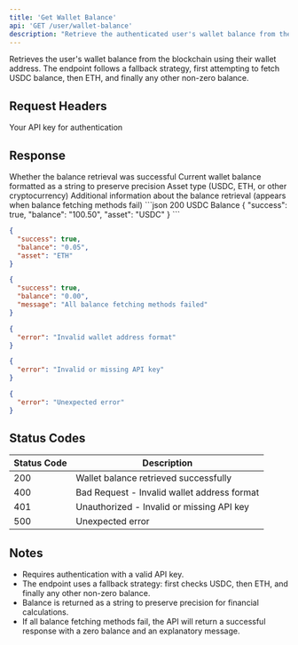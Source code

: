 ```yaml
---
title: 'Get Wallet Balance'
api: 'GET /user/wallet-balance'
description: "Retrieve the authenticated user's wallet balance from the blockchain"
---
```


Retrieves the user's wallet balance from the blockchain using their wallet address. The endpoint follows a fallback strategy, first attempting to fetch USDC balance, then ETH, and finally any other non-zero balance.

## Request Headers

<ParamField header="x-api-key" type="string" required>
  Your API key for authentication
</ParamField>

## Response

<ResponseField name="success" type="boolean">
  Whether the balance retrieval was successful
</ResponseField>

<ResponseField name="balance" type="string">
  Current wallet balance formatted as a string to preserve precision
</ResponseField>

<ResponseField name="asset" type="string">
  Asset type (USDC, ETH, or other cryptocurrency)
</ResponseField>

<ResponseField name="message" type="string">
  Additional information about the balance retrieval (appears when balance fetching methods fail)
</ResponseField>

<ResponseExample>
```json 200 USDC Balance
{
  "success": true,
  "balance": "100.50",
  "asset": "USDC"
}
```

```json 200 ETH Balance
{
  "success": true,
  "balance": "0.05",
  "asset": "ETH"
}
```

```json 200 Zero Balance
{
  "success": true,
  "balance": "0.00",
  "message": "All balance fetching methods failed"
}
```

```json 400
{ 
  "error": "Invalid wallet address format"
}
```

```json 401
{
  "error": "Invalid or missing API key"
}
```

```json 500
{
  "error": "Unexpected error"
}
```
</ResponseExample>

## Status Codes

| Status Code | Description |
|-------------|-------------|
| 200 | Wallet balance retrieved successfully |
| 400 | Bad Request - Invalid wallet address format |
| 401 | Unauthorized - Invalid or missing API key |
| 500 | Unexpected error |

## Notes

- Requires authentication with a valid API key.
- The endpoint uses a fallback strategy: first checks USDC, then ETH, and finally any other non-zero balance.
- Balance is returned as a string to preserve precision for financial calculations.
- If all balance fetching methods fail, the API will return a successful response with a zero balance and an explanatory message.